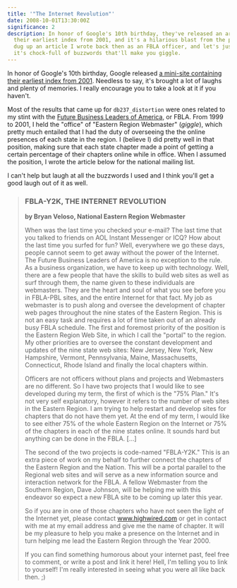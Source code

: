 ```yaml
---
title: '"The Internet Revolution"'
date: 2008-10-01T13:30:00Z
significance: 2
description: In honor of Google's 10th birthday, they've released an archive of
  their earliest index from 2001, and it's a hilarious blast from the past. I
  dug up an article I wrote back then as an FBLA officer, and let's just say
  it's chock-full of buzzwords that'll make you giggle.
---
```


In honor of Google's 10th birthday, Google released [a mini-site containing their earliest index from 2001][1]. Needless to say, it's brought a lot of laughs and plenty of memories. I really encourage you to take a look at it if you haven't.

Most of the results that came up for `db237_distortion` were ones related to my stint with the [Future Business Leaders of America][2], or FBLA. From 1999 to 2001, I held the "office" of "Eastern Region Webmaster" (_giggle_), which pretty much entailed that I had the duty of overseeing the the online presences of each state in the region. I (believe I) did pretty well in that position, making sure that each state chapter made a point of getting a certain percentage of their chapters online while in office. When I assumed the position, I wrote the article below for the national mailing list.

I can't help but laugh at all the buzzwords I used and I think you'll get a good laugh out of it as well.

> ### FBLA-Y2K, THE INTERNET REVOLUTION
>
> **by Bryan Veloso, National Eastern Region Webmaster**
>
> When was the last time you checked your e-mail? The last time that you talked to friends on AOL Instant Messenger or ICQ? How about the last time you surfed for fun? Well, everywhere we go these days, people cannot seem to get away without the power of the Internet. The Future Business Leaders of America is no exception to the rule. As a business organization, we have to keep up with technology. Well, there are a few people that have the skills to build web sites as well as surf through them, the name given to these individuals are webmasters. They are the heart and soul of what you see before you in FBLA-PBL sites, and the entire Internet for that fact. My job as webmaster is to push along and oversee the development of chapter web pages throughout the nine states of the Eastern Region. This is not an easy task and requires a lot of time taken out of an already busy FBLA schedule. The first and foremost priority of the position is the Eastern Region Web Site, in which I call the "portal" to the region. My other priorities are to oversee the constant development and updates of the nine state web sites: New Jersey, New York, New Hampshire, Vermont, Pennsylvania, Maine, Massachusetts, Connecticut, Rhode Island and finally the local chapters within.
>
> Officers are not officers without plans and projects and Webmasters are no different. So I have two projects that I would like to see developed during my term, the first of which is the "75% Plan." It's not very self explanatory, however it refers to the number of web sites in the Eastern Region. I am trying to help restart and develop sites for chapters that do not have them yet. At the end of my term, I would like to see either 75% of the whole Eastern Region on the Internet or 75% of the chapters in each of the nine states online. It sounds hard but anything can be done in the FBLA. [...]
>
> The second of the two projects is code-named "FBLA-Y2K." This is an extra piece of work on my behalf to further connect the chapters of the Eastern Region and the Nation. This will be a portal parallel to the Regional web sites and will serve as a new information source and interaction network for the FBLA. A fellow Webmaster from the Southern Region, Dave Johnson, will be helping me with this endeavor so expect a new FBLA site to be coming up later this year.
>
> So if you are in one of those chapters who have not seen the light of the Internet yet, please contact www.highwired.com or get in contact with me at my email address and give me the name of chapter. It will be my pleasure to help you make a presence on the Internet and in turn helping me lead the Eastern Region through the Year 2000.
>
> If you can find something humorous about your internet past, feel free to comment, or write a post and link it here! Hell, I'm telling you to link to yourself! I'm really interested in seeing what you were all like back then. ;)

[1]: http://www.google.com/search2001.html
[2]: http://fbla-pbl.org/
